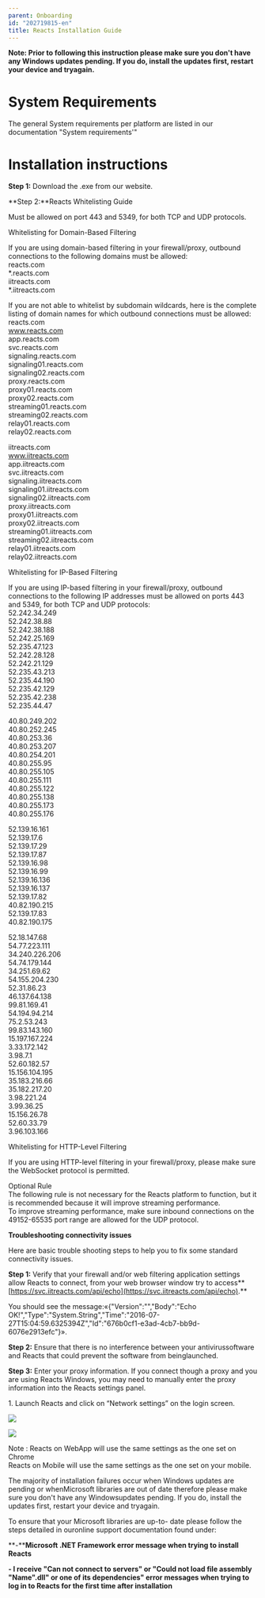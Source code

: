 ```yaml
---
parent: Onboarding
id: "202719815-en"
title: Reacts Installation Guide
---
```

**Note: Prior to following this instruction please make sure you don't have any Windows updates pending. If you do, install the updates first, restart your device and tryagain.**

**System Requirements**
=====================

The general System requirements per platform are listed in our documentation "System requirements'"

**Installation instructions**
=====================================

**Step 1:** Download the .exe from our website.

**Step 2:**Reacts Whitelisting Guide

Must be allowed on port 443 and 5349, for both TCP and UDP protocols.

Whitelisting for Domain-Based Filtering

If you are using domain-based filtering in your firewall/proxy, outbound connections to the following domains must be allowed:  
reacts.com  
\*.reacts.com  
iitreacts.com  
\*.iitreacts.com

If you are not able to whitelist by subdomain wildcards, here is the complete listing of domain names for which outbound connections must be allowed:  
reacts.com  
www.reacts.com  
app.reacts.com  
svc.reacts.com  
signaling.reacts.com  
signaling01.reacts.com  
signaling02.reacts.com  
proxy.reacts.com  
proxy01.reacts.com  
proxy02.reacts.com  
streaming01.reacts.com  
streaming02.reacts.com  
relay01.reacts.com  
relay02.reacts.com

iitreacts.com  
www.iitreacts.com  
app.iitreacts.com  
svc.iitreacts.com  
signaling.iitreacts.com  
signaling01.iitreacts.com  
signaling02.iitreacts.com  
proxy.iitreacts.com  
proxy01.iitreacts.com  
proxy02.iitreacts.com  
streaming01.iitreacts.com  
streaming02.iitreacts.com  
relay01.iitreacts.com  
relay02.iitreacts.com

Whitelisting for IP-Based Filtering

If you are using IP-based filtering in your firewall/proxy, outbound connections to the following IP addresses must be allowed on ports 443 and 5349, for both TCP and UDP protocols:  
52.242.34.249  
52.242.38.88  
52.242.38.188  
52.242.25.169  
52.235.47.123  
52.242.28.128  
52.242.21.129  
52.235.43.213  
52.235.44.190  
52.235.42.129  
52.235.42.238  
52.235.44.47

40.80.249.202  
40.80.252.245  
40.80.253.36  
40.80.253.207  
40.80.254.201  
40.80.255.95  
40.80.255.105  
40.80.255.111  
40.80.255.122  
40.80.255.138  
40.80.255.173  
40.80.255.176

52.139.16.161  
52.139.17.6  
52.139.17.29  
52.139.17.87  
52.139.16.98  
52.139.16.99  
52.139.16.136  
52.139.16.137  
52.139.17.82  
40.82.190.215  
52.139.17.83  
40.82.190.175

52.18.147.68  
54.77.223.111  
34.240.226.206  
54.74.179.144  
34.251.69.62  
54.155.204.230  
52.31.86.23  
46.137.64.138  
99.81.169.41  
54.194.94.214  
75.2.53.243  
99.83.143.160  
15.197.167.224  
3.33.172.142  
3.98.7.1  
52.60.182.57  
15.156.104.195  
35.183.216.66  
35.182.217.20  
3.98.221.24  
3.99.36.25  
15.156.26.78  
52.60.33.79  
3.96.103.166

Whitelisting for HTTP-Level Filtering

If you are using HTTP-level filtering in your firewall/proxy, please make sure the WebSocket protocol is permitted.

Optional Rule  
The following rule is not necessary for the Reacts platform to function, but it is recommended because it will improve streaming performance.  
To improve streaming performance, make sure inbound connections on the 49152-65535 port range are allowed for the UDP protocol.

**Troubleshooting connectivity issues**

Here are basic trouble shooting steps to help you to fix some standard connectivity issues.

**Step 1:** Verify that your firewall and/or web filtering application settings allow Reacts to connect, from your web browser window try to access**[https://svc.iitreacts.com/api/echo](https://svc.iitreacts.com/api/echo).**

You should see the message:«{"Version":"","Body":"Echo OK!","Type":"System.String","Time":"2016-07-27T15:04:59.6325394Z","Id":"676b0cf1-e3ad-4cb7-bb9d-6076e2913efc"}».

**Step 2:** Ensure that there is no interference between your antivirussoftware and Reacts that could prevent the software from beinglaunched.

**Step 3:** Enter your proxy information. If you connect though a proxy and you are using Reacts Windows, you may need to manually enter the proxy information into the Reacts settings panel.

1\. Launch Reacts and click on “Network settings” on the login screen.

![](@assets/attachments/2016-09-12_17-00-58.jpg)

![](@assets/attachments/2016-09-12_17-02-32.jpg)

Note : Reacts on WebApp will use the same settings as the one set on Chrome  
Reacts on Mobile will use the same settings as the one set on your mobile.

The majority of installation failures occur when Windows updates are pending or whenMicrosoft libraries are out of date therefore please make sure you don't have any Windowsupdates pending. If you do, install the updates first, restart your device and tryagain.

To ensure that your Microsoft libraries are up-to- date please follow the steps detailed in ouronline support documentation found under:

**-****Microsoft .NET Framework error message when trying to install Reacts**

**- I receive "Can not connect to servers" or "Could not load file assembly "Name".dll" or one of its dependencies" error messages when trying to log in to Reacts for the first time after installation**


